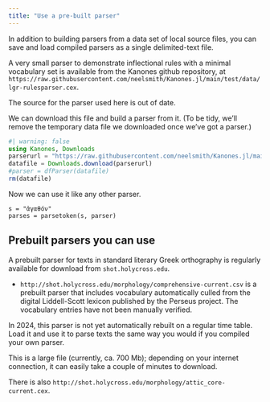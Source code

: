 ```yaml
---
title: "Use a pre-built parser"
---
```



In addition to building parsers from a data set of local source files, you can save and load compiled parsers as a single delimited-text file.

A very small parser to demonstrate inflectional rules with a minimal vocabulary set is available from the Kanones github repository, at `https://raw.githubusercontent.com/neelsmith/Kanones.jl/main/test/data/lgr-rulesparser.cex`.


::: {.callout-warning title="Out of date"}
The source for the parser used here is out of date.
:::




We can download this file and build a parser from it. (To be tidy, we'll remove the temporary data file we downloaded once we've got a parser.)

```julia
#| warning: false
using Kanones, Downloads
parserurl = "https://raw.githubusercontent.com/neelsmith/Kanones.jl/main/test/data/lgr-rulesparser.cex"
datafile = Downloads.download(parserurl)
#parser = dfParser(datafile)
rm(datafile)
```

Now we can use it like any other parser.

```
s = "ἀγαθόν"
parses = parsetoken(s, parser)
```




## Prebuilt parsers you can use

A prebuilt parser for texts in standard literary Greek orthography is regularly available for download from `shot.holycross.edu`.


- `http://shot.holycross.edu/morphology/comprehensive-current.csv` is a prebuilt parser that includes vocabulary automatically culled from the digital Liddell-Scott lexicon published by the Perseus project.  The vocabulary entries have not been manually verified.

In 2024, this parser is not yet automatically rebuilt on a regular time table.
Load it and use it to parse texts the same way you would if you compiled your own parser.    


::: {.callout-caution}
This is a large file (currently, ca. 700 Mb); depending on your internet connection, it can easily take a couple of minutes to download.
:::

There is also `http://shot.holycross.edu/morphology/attic_core-current.cex`.

